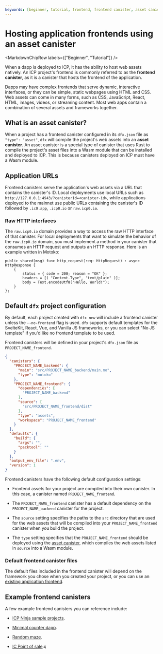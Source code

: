 ```yaml
---
keywords: [beginner, tutorial, frontend, frontend canister, asset canister, assets, default]
---
```



# Hosting application frontends using an asset canister

<MarkdownChipRow labels={["Beginner", "Tutorial"]} />

When a dapp is deployed to ICP, it has the ability to host web assets natively. An ICP project's frontend is commonly referred to as the **frontend canister**, as it is a canister that hosts the frontend of the application.

Dapps may have complex frontends that serve dynamic, interactive interfaces, or they can be simple, static webpages using HTML and CSS. Web assets can come in many forms, such as CSS, JavaScript, React, HTML, images, videos, or streaming content. Most web apps contain a combination of several assets and frameworks together.

## What is an asset canister?

When a project has a frontend canister configured in its `dfx.json` file as `"type": "asset"`, `dfx` will compile the project's web assets into an **asset canister**. An asset canister is a special type of canister that uses Rust to compile the project's asset files into a Wasm module that can be installed and deployed to ICP. This is because canisters deployed on ICP must have a Wasm module.

## Application URLs

Frontend canisters serve the application's web assets via a URL that contains the <GlossaryTooltip>canister</GlossaryTooltip>'s ID. Local deployments use local URLs such as `http://127.0.0.1:4943/?canisterId=<canister-id>`, while applications deployed to the mainnet use public URLs containing the canister's ID followed by `.ic0.app`, `.icp0.io` or `raw.icp0.io`.

### Raw HTTP interfaces

The `raw.icp0.io` domain provides a way to access the raw HTTP interface of that canister. For local deployments that want to simulate the behavior of the `raw.icp0.io` domain, you must implement a method in your canister that consumes an HTTP request and outputs an HTTP response. Here is an example written in Motoko:

```motoko no-repl
public shared(msg) func http_request(req: HttpRequest) : async HttpResponse {
    {
        status = { code = 200; reason = "OK" };
        headers = [( "Content-Type", "text/plain" )];
        body = Text.encodeUtf8("Hello, World!");
    }
};
```

## Default `dfx` project configuration

By default, each project created with `dfx new` will include a frontend canister unless the `--no-frontend` flag is used. `dfx` supports default templates for the SvelteKit, React, Vue, and Vanilla JS frameworks, or you can select "No JS template" if you'd like no frontend template to be used.

Frontend canisters will be defined in your project's `dfx.json` file as `PROJECT_NAME_frontend`.

```json
{
  "canisters": {
    "PROJECT_NAME_backend": {
      "main": "src/PROJECT_NAME_backend/main.mo",
      "type": "motoko"
    },
    "PROJECT_NAME_frontend": {
      "dependencies": [
        "PROJECT_NAME_backend"
      ],
      "source": [
        "src/PROJECT_NAME_frontend/dist"
      ],
      "type": "assets",
      "workspace": "PROJECT_NAME_frontend"
    }
  },
  "defaults": {
    "build": {
      "args": "",
      "packtool": ""
    }
  },
  "output_env_file": ".env",
  "version": 1
}
```

Frontend canisters have the following default configuration settings:

- Frontend assets for your project are compiled into their own canister. In this case, a canister named `PROJECT_NAME_frontend`.

- The `PROJECT_NAME_frontend` canister has a default dependency on the `PROJECT_NAME_backend` canister for the project.

- The `source` setting specifies the paths to the `src` directory that are used for the web assets that will be compiled into your `PROJECT_NAME_frontend` canister when you build the project.

- The `type` setting specifies that the `PROJECT_NAME_frontend` should be deployed using the [asset canister](https://github.com/dfinity/sdk/tree/master/src/canisters/frontend/ic-frontend-canister), which compiles the web assets listed in `source` into a Wasm module.

### Default frontend canister files

The default files included in the frontend canister will depend on the framework you chose when you created your project, or you can use an [existing application frontend](existing-frontend.mdx).

## Example frontend canisters

A few example frontend canisters you can reference include:

- [ICP Ninja sample projects](https://icp.ninja).

- [Minimal counter dapp](https://github.com/dfinity/examples/tree/master/motoko/minimal-counter-dapp/src/minimal_dapp_frontend).

- [Random maze](https://github.com/dfinity/examples/tree/master/motoko/random_maze/src/random_maze_assets).

- [IC Point of sale](https://github.com/dfinity/examples/tree/master/motoko/ic-pos/src/icpos_frontend).q
